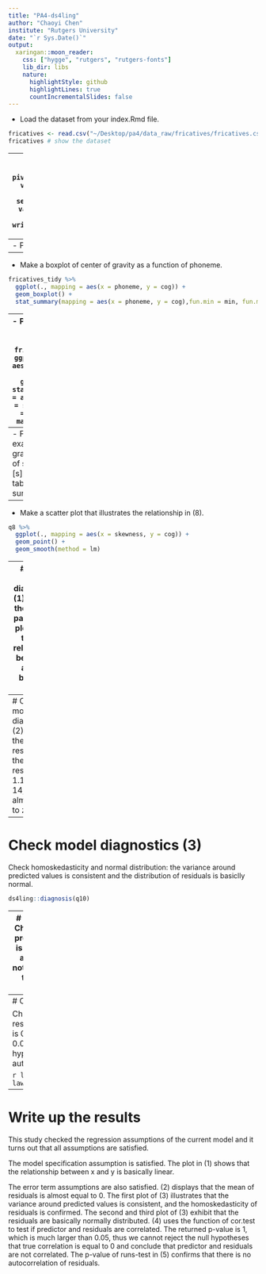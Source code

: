 ```yaml
---
title: "PA4-ds4ling"
author: "Chaoyi Chen"
institute: "Rutgers University"
date: "`r Sys.Date()`"
output:
  xaringan::moon_reader:
    css: ["hygge", "rutgers", "rutgers-fonts"]
    lib_dir: libs
    nature:
      highlightStyle: github
      highlightLines: true
      countIncrementalSlides: false
---
```


- Load the dataset from your index.Rmd file.
```r
fricatives <- read.csv("~/Desktop/pa4/data_raw/fricatives/fricatives.csv") # load the dataset
fricatives # show the dataset
```
---
- Tidy the data and save the tidy version as a .csv file in data_tidy.
```r
library(tidyverse)
fricatives_tidy <- pivot_longer(fricatives,c(`s_cog`:`sh_skewness`), names_to = "category", values_to = "values") %>% # turn the four categories into one column
  separate(category, into = c("phoneme", "kind"), sep = "_") %>% # separate phoneme and kind
  pivot_wider(names_from = kind, values_from = values) # put cog and skewness back to columns
fricatives_tidy # show the tidy version
write_csv(fricatives_tidy,"~/Desktop/pa4/data_tidy/fricatives_tidy.csv") # save the tidy version as a .csv file in data_tidy
```
---
- Provide a table of descriptive statistics.
```r
summary(fricatives_tidy)
```

---
- Make a boxplot of center of gravity as a function of phoneme.
```r
fricatives_tidy %>% 
  ggplot(., mapping = aes(x = phoneme, y = cog)) +
  geom_boxplot() +
  stat_summary(mapping = aes(x = phoneme, y = cog),fun.min = min, fun.max = max, fun = median)
```


---
- Plot skewness as a function of phoneme.
```r
fricatives_tidy %>% 
  ggplot(., mapping = aes(x = phoneme, y = skewness)) +
  geom_boxplot() +
  stat_summary(mapping = aes(x = phoneme, y = skewness),fun.min = min, fun.max = max, fun = median)
```
---
- Fit a model that examines center of gravity as a function of skewness for the [s] segments. Make a table of the model summary.
```r
q8 <- filter(fricatives_tidy, phoneme == "s") # data transformation : pick out [s] data
  lm(formula = cog ~ skewness, data = q8) %>% # fit a model
  summary() # make a table
```
---
- Make a scatter plot that illustrates the relationship in (8).
```r
q8 %>% 
  ggplot(., mapping = aes(x = skewness, y = cog)) +
  geom_point() +
  geom_smooth(method = lm)
```
---
# Check model diagnostics (1) 
- Check the general pattern: the plot shows that the relationship between x and y is basically linear.

```r
q8 %>% 
  ggplot(., mapping = aes(x = skewness, y = cog)) +
  geom_point() +
  geom_smooth(method = lm)
```

---
# Check model diagnostics (2) 
- Check the mean of residuals: the mean of residuals is 1.136591e-14, which is almost equal to zero.
```r

q10 <- lm(formula = cog ~ skewness, data = q8)
mean(q10$residuals)
```
---
# Check model diagnostics (3)

Check homoskedasticity and normal distribution: the variance around predicted values is consistent and the distribution of residuals is basiclly normal.

```r
ds4ling::diagnosis(q10)
```
---
# Check model diagnostics (4) 
- Check the uncorrelation between predictors and residuals: Cor.test is used to test whether predictor and residuals are correlated or not. The returned p-value is 1 and the null hypothesis cannot be rejected.

```r
cor.test(q8$skewness, q10$residuals)
```
---
# Check model diagnostics (5) 

Check no autocorrelation of residuals: the p-value of Runs test is 0.3581, which is larger than 0.05, thus we can maintain the hypothesis that there is no autocorrelation of residuals.

```r

library("lawstat")
lawstat::runs.test(q10$residuals)
```
---
# Write up the results

This study checked the regression assumptions of the current model and it turns out that all assumptions are satisfied. 

The model specification assumption is satisfied. The plot in (1) shows that the relationship between x and y is basically linear. 

The error term assumptions are also satisfied. (2) displays that the mean of residuals is almost equal to 0. The first plot of (3) illustrates that the variance around predicted values is consistent, and the homoskedasticity of residuals is confirmed. The second and third plot of (3) exhibit that the residuals are basically normally distributed. (4) uses the function of cor.test to test if predictor and residuals are correlated. The returned p-value is 1, which is much larger than 0.05, thus we cannot reject the null hypotheses that true correlation is equal to 0 and conclude that predictor and residuals are not correlated. The p-value of runs-test in (5) confirms that there is no autocorrelation of residuals.


